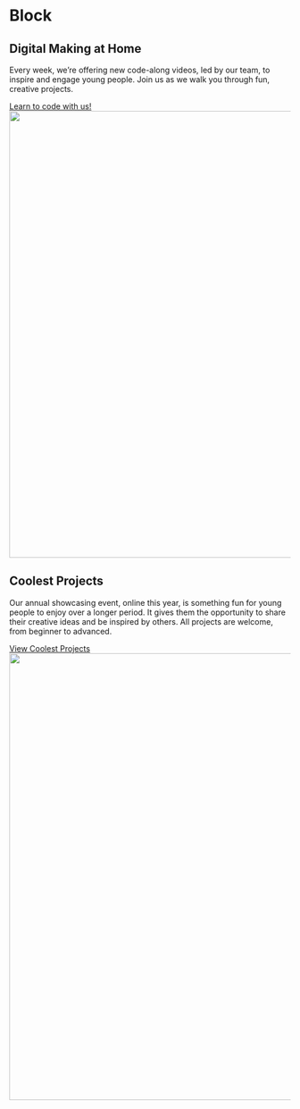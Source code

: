 
<Meta title="Layouts|Block" />

# Block

<Story name="Vanilla">
  <div class="c-sl-block" style={{backgroundColor: 'rgb(240, 248, 255)'}}>
    <div class="c-sl-block__content">
      <h2 class="sc-rp-type-secondary-heading">
        Digital Making at Home
      </h2>
      <p>
        Every week, we’re offering new code-along videos, led by our team,
        to inspire and engage young people. Join us as we walk you through
        fun, creative projects.
      </p>
      <a class="sc-rp-button" href="#">
        Learn to code with us!
      </a>
    </div>
    <div class="c-sl-block__image">
      <img
        alt=""
        height="800"
        src={christina}
        width="1600"
      />
    </div>
  </div>
</Story>

<Story name="Content Reversed">
  <div class="c-sl-block c-sl-block--reversed" style={{backgroundColor: 'rgb(255, 243, 236)'}}>
    <div class="c-sl-block__content">
      <h2 class="sc-rp-type-secondary-heading">
        Coolest Projects
      </h2>
      <p>
        Our annual showcasing event, online this year, is something
        fun for young people to enjoy over a longer period. It gives
        them the opportunity to share their creative ideas and be
        inspired by others. All projects are welcome, from beginner
        to advanced.
      </p>
      <a class="sc-rp-button" href="#">
        View Coolest Projects
      </a>
    </div>
    <div class="c-sl-block__image">
      <img
        alt=""
        height="800"
        src={coolestProjects}
        width="1600"
      />
    </div>
  </div>
</Story>

